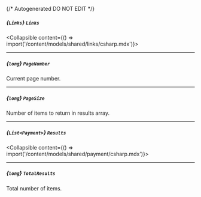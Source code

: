{/* Autogenerated DO NOT EDIT  */}

##### *{`Links`}* `Links`
<Collapsible content={() => import('/content/models/shared/links/csharp.mdx')}>
</Collapsible>

---
##### *{`long`}* `PageNumber`
Current page number.

---
##### *{`long`}* `PageSize`
Number of items to return in results array.

---
##### *{`List<Payment>`}* `Results`
<Collapsible content={() => import('/content/models/shared/payment/csharp.mdx')}>
</Collapsible>

---
##### *{`long`}* `TotalResults`
Total number of items.

